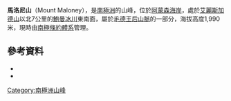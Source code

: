 '''馬洛尼山'''（Mount Maloney），是[[南極洲|南極洲]]的山峰，位於[[阿蒙森海岸|阿蒙森海岸]]，處於[[艾麗斯加德山|艾麗斯加德山]]以北7公里的[[鮑曼冰川|鮑曼冰川]]東南面，屬於[[毛德王后山脈|毛德王后山脈]]的一部分，海拔高度1,990米，現時由[[南極條約體系|南極條約體系]]管理。

==參考資料==
*{{cite gnis | type = antarid | id = 9323| name = Mount Maloney| accessdate = 2013-07-30}}
*{{usgs-gazetteer|id=9323}}

{{Antarctica-geo-stub}}
[[Category:南極洲山峰|Category:南極洲山峰]]

{{coord|85|41|S|163|35|W|source:GNIS|display=title}}